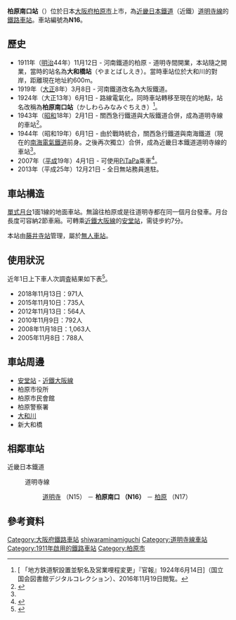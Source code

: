 {{日本車站資訊
|公司色     = #c03
|文字色     = 
|站名       = 柏原南口站
|圖片       = 近鉄柏原南口駅01.jpg
|圖片說明   = 
|日文原名   = 柏原南口
|平假名     = かしわらみなみぐち
|羅馬拼音   = Kashiwara-minamiguchi
|電報略號   = ワラミ
|所在地     = {{JPN}}[[大阪府|大阪府]][[柏原市|柏原市]]上市2-3
|坐標       = 
|車站構造   = [[地面車站|地面車站]]（盛土車站）
|月台配置   = 1面1線
|啟用年月日 = 1911年（[[明治|明治]]44年）11月12日
|廢站年月日 = 
|乘客人數   = 272
|上下車人次 = 
|統計年度   = 2018年
|轉車       = [[安堂站|安堂站]]（[[近畿日本鐵道|近畿日本鐵道]][[大阪線|大阪線]]）
|備註       = 
|adjacent = {{Adjacent stations|system=近畿日本鐵道
|line1=N|left=道明寺|right=柏原|note-left=N15<br />1.6km|note-mid={{近鐵車站編號|N|16}}<br />距離[[道明寺站|道明寺]]1.6km|note-right=N17<br />0.6km}}
}}
'''柏原南口站'''（{{jpn|j=柏原南口駅|hg=かしわらみなみぐちえき|rm=Kashiwara-minamiguchi eki|f=y}}）位於日本[[大阪府|大阪府]][[柏原市|柏原市]]上市，為[[近畿日本鐵道|近畿日本鐵道]]（近鐵）[[道明寺線|道明寺線]]的[[鐵路車站|鐵路車站]]。車站編號為'''N16'''。

== 歷史 ==
* 1911年（[[明治|明治]]44年）11月12日 - 河南鐵道的柏原 - 道明寺間開業，本站隨之開業，當時的站名為'''大和橋站'''（やまとばしえき）。當時車站位於大和川的對岸，距離現在地址約600m。
* 1919年（[[大正|大正]]8年）3月8日 - 河南鐵道改名為大阪鐵道。
* 1924年（大正13年）6月1日 - 路線電氣化，同時車站轉移至現在的地點，站名改稱為'''柏原南口站'''（かしわらみなみぐちえき）<ref>[{{NDLDC|2955690/5}} 「地方鉄道駅設置並駅名及営業哩程変更」『官報』1924年6月14日]（国立国会図書館デジタルコレクション）、2016年11月19日閲覧。</ref>。
* 1943年（[[昭和|昭和]]18年）2月1日 - 關西急行鐵道與大阪鐵道合併，成為道明寺線的車站<ref name=sone03>{{Cite book|author=曽根悟（監修） |title=週刊 歴史でめぐる鉄道全路線 大手私鉄 |date=2010-08-29 |publisher=朝日新聞出版 |series=週刊朝日百科 |volume=3号 近畿日本鉄道 2 |isbn=978-4-02-340133-4 |pages=26-27}}</ref>。
* 1944年（昭和19年）6月1日 - 由於戰時統合，關西急行鐵道與南海鐵道（現在的[[南海電氣鐵道|南海電氣鐵道]]前身。之後再次獨立）合併，成為近畿日本鐵道道明寺線的車站<ref name=sone03/>。
* 2007年（[[平成|平成]]19年）4月1日 - 可使用[[PiTaPa|PiTaPa]]乘車<ref>{{Cite press release |title=平成19年4月1日から、近鉄主要路線でICカードの利用が可能になります |publisher=近畿日本鉄道 |date=2007-01-30 |url=http://www.kintetsu.jp/news/files/iccard20070130.pdf |format=pdf |accessdate=2016-03-06 |archive-date=2016-08-07 |archive-url=https://web.archive.org/web/20160807145916/http://www.kintetsu.jp/news/files/iccard20070130.pdf |dead-url=no }}</ref>。
* 2013年（平成25年）12月21日 - 全日無站務員進駐。

== 車站構造 ==
[[單式月台|單式月台]]1面1線的地面車站。無論往柏原或是往道明寺都在同一個月台發車。月台長度可容納2節車廂。可轉乘[[近鐵大阪線|近鐵大阪線]]的[[安堂站|安堂站]]，需徒步約7分。

本站由[[藤井寺站|藤井寺站]]管理，屬於[[無人車站|無人車站]]。

== 使用狀況 ==
近年1日上下車人次調査結果如下表<ref>{{Cite web |url=http://www.kintetsu.co.jp/tetsudo/f.html#01 |title=近鉄道明寺線 一日乗降人員（調査日:平成30年11月13日〔火〕） |access-date=2021-03-25 |archive-date=2020-11-29 |archive-url=https://web.archive.org/web/20201129010815/https://www.kintetsu.co.jp/tetsudo/f.html#01 |dead-url=no }}</ref>｡
* 2018年11月13日：971人
* 2015年11月10日：735人
* 2012年11月13日：564人
* 2010年11月9日：792人
* 2008年11月18日：1,063人
* 2005年11月8日：788人

== 車站周邊 ==
* [[安堂站|安堂站]] - [[近鐵大阪線|近鐵大阪線]]
* 柏原市役所
* 柏原市民會館
* 柏原警察署
* [[大和川|大和川]]
* 新大和橋

== 相鄰車站 ==
; 近畿日本鐵道
: {{近鐵車站編號|N}} 道明寺線
:: [[道明寺站|道明寺]] （N15） － '''柏原南口 （N16）''' － [[柏原站_(大阪府)|柏原]] （N17）

==參考資料==
{{reflist}}

{{道明寺線}}
{{DEFAULTSORT:Kashiwara-minamiguchi}}
[[Category:大阪府鐵路車站|Category:大阪府鐵路車站]]
[[Category:日本鐵路車站_Ka|shiwaraminamiguchi]]
[[Category:道明寺線車站|Category:道明寺線車站]]
[[Category:1911年啟用的鐵路車站|Category:1911年啟用的鐵路車站]]
[[Category:柏原市|Category:柏原市]]